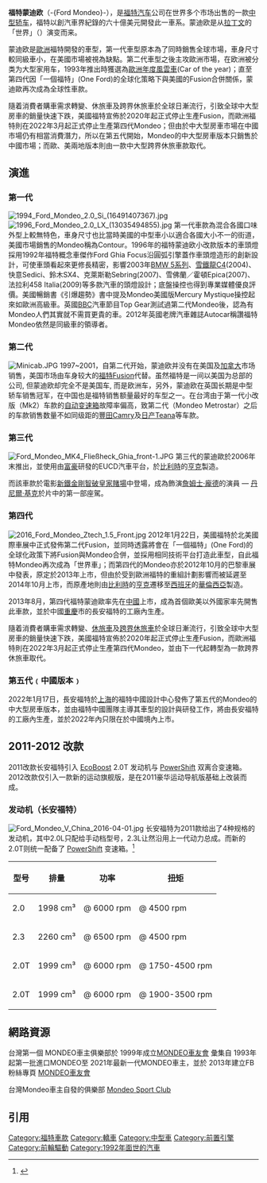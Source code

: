 {{multiple issues|
{{update|time=2016-11-27T15:23:23+00:00}}
{{Globalize|time=2017-05-17T01:38:31+00:00}}
{{refimprove|time=2017-05-17}}
}}
{{noteTA
|T=zh-hans:福特蒙迪欧;zh-hk:福特Mondeo;zh-tw:福特Mondeo;
|1=zh-hans:蒙迪欧;zh-hk:Mondeo;zh-tw:Mondeo;
}}
{{Infobox automobile
| name = 福特蒙迪欧
| image = File:Ford Mondeo registered March 2015 1999cc.jpg
| manufacturer = [[福特汽車公司|福特]]
| aka = 福特Contour（[[北美洲|北美洲]]）<br />福特Fusion（[[中南美洲|中南美洲]]）
| production = 1993年<ref name="Digman">{{cite book|title=Strategic management: cases|year=1997|publisher=DAME Publications|isbn=9780873936194|id={{ISBN|0873936191}}|url=https://books.google.com/books?id=wv1tInKKNTMC&q=ford+mondeo+production+1992&dq=ford+mondeo+production+1992&hl=en&ei=17S9TMT8J8jn4ga6-tyfAQ&sa=X&oi=book_result&ct=result&resnum=10&ved=0CGMQ6AEwCTgK|author=Lester A. Digman}}</ref>至今
| assembly = {{flag|Belgium}}[[亨克|亨克]] (1992–2013)<br />{{flag|Russia}}[[弗謝沃洛日斯克|弗謝沃洛日斯克]]（2009年至2022年3月）<br />{{flag|Spain}}[[阿爾穆薩費斯|阿爾穆薩費斯]] (2014年至2022年3月)
| class = [[中型車|中型車]]
| layout = 
| related = [[林肯大陆|林肯大陆]]<br>[[福特金牛座|福特金牛座]]（第七代）<br>{{le|林肯Zephyr|Lincoln Zephyr}}
| predecessor = [[福特Sierra|福特Sierra]]
}}

'''福特蒙迪欧'''（-{Ford Mondeo}-），是[[福特汽车|福特汽车]]公司在世界多个市场出售的一款[[中型轿车|中型轿车]]，福特以創汽車界紀錄的六十億美元開發此一車系。蒙迪欧是从[[拉丁文|拉丁文]]的「世界」（{{lang|la|mundus}}）演变而来。

蒙迪欧是[[歐洲|歐洲]]福特開發的車型，第一代車型原本為了同時銷售全球市場，車身尺寸較同級車小，在美國市場被視為缺點。第二代車型之後主攻歐洲市場，在欧洲被分类为大型家用车，1993年推出時獲選為[[歐洲年度風雲車|歐洲年度風雲車]](Car of the year)；直至第四代因「一個福特」(One Ford)的全球化策略下與美國的Fusion合併關係，蒙迪歐再次成為全球性車款。

隨着消費者購車需求轉變、休旅車及跨界休旅車於全球日漸流行，引致全球中大型房車的銷量快速下跌，美國福特宣佈於2020年起正式停止生產Fusion，而歐洲福特則在2022年3月起正式停止生產第四代Mondeo；但由於中大型房車市場在中國市場仍有相當消費潛力，所以在第五代開始，Mondeo的中大型房車版本只銷售於中國市場；而歐、美兩地版本則由一款中大型跨界休旅車款取代。

==演進==
===第一代===
[[File:1994_Ford_Mondeo_2.0_Si_(16491407367).jpg|thumb]]
[[File:1996_Ford_Mondeo_2.0_LX_(13035494855).jpg|thumb]]
第一代車款為混合各國口味外型上較無特色，車身尺寸也比當時美國的中型車小以適合各國大小不一的街道，美國市場銷售的Mondeo稱為Contour。1996年的福特蒙迪欧小改款版本的車頭燈採用1992年福特概念車傑作Ford Ghia Focus沿圓弧引擎蓋作車頭燈造形的創新設計，可使車頭看起來更修長精密，影響2003年[[BMW_5系列|BMW 5系列]]、[[雪鐵龍C4|雪鐵龍C4]](2004)、快意Sedici、鈴木SX4、克萊斯勒Sebring(2007)、雪佛蘭／霍頓Epica(2007)、法拉利458 Italia(2009)等多款汽車的頭燈設計；底盤操控也得到專業媒體優良評價。美國暢銷書《引爆趨勢》書中提及Mondeo美國版Mercury Mystique操控起來如歐洲高級車。英國[[BBC|BBC]]汽車節目Top Gear測試過第二代Mondeo後，認為有Mondeo人們其實就不需買更貴的車。2012年英國老牌汽車雜誌Autocar稱讚福特Mondeo依然是同級車的領導者。

===第二代===
[[File:Minicab.JPG|thumb]]
1997~2001，自第二代开始，蒙迪欧并没有在美国及[[加拿大|加拿大]]市场销售，美国市场由车身较大的[[福特Fusion|福特Fusion]]代替。虽然福特是一间以美国为总部的公司, 但蒙迪欧却完全不是美国车, 而是欧洲车，另外，蒙迪欧在英国长期是中型轿车销售冠军，在中国也是福特销售额量最好的车型之一。在台湾由于第一代小改版（Mk2）车款的[[自动变速箱|自动变速箱]]故障率偏高，致第二代（Mondeo Metrostar）之后的车款销售数量不如同级距的[[豐田|豐田Camry]]及[[日产天籁|日产Teana]]等车款。

===第三代===
[[File:Ford_Mondeo_MK4_Fließheck_Ghia_front-1.JPG|thumb]]
第三代的蒙迪歐於2006年末推出，並使用由[[富豪|富豪]]研發的EUCD汽車平台，於[[比利時|比利時]]的[[亨克|亨克]]製造。

而該車款於電影[[新鐵金剛智破皇家賭場|新鐵金剛智破皇家賭場]]中登場，成為飾演[[詹姆士·龐德|詹姆士·龐德]]的演員 — [[丹尼爾·基克|丹尼爾·基克]]於片中的第一部座駕。

===第四代===
[[File:2016_Ford_Mondeo_Ztech_1.5_Front.jpg|thumb]]
2012年1月22日，美國福特於北美國際車展中正式發佈第二代Fusion，並同時透露將會在「一個福特」(One Ford)的全球化政策下將Fusion與Mondeo合併，並採用相同技術平台打造此車型，自此福特Mondeo再次成為「世界車」；而第四代的Mondeo亦於2012年10月的巴黎車展中發表，原定於2013年上市，但由於受到歐洲福特的重組計劃影響而被延遲至2014年10月上市，而原產地則由[[比利時|比利時]]的[[亨克|亨克]]遷移至[[西班牙|西班牙]]的[[華倫西亞|華倫西亞]]製造。

2013年8月，第四代福特蒙迪歐率先在[[中國|中國]]上市，成為首個歐美以外國家率先開售此車款，並於中國[[重慶|重慶]]市的長安福特的工廠內生產。

隨着消費者購車需求轉變、[[休旅車|休旅車]]及[[跨界休旅車|跨界休旅車]]於全球日漸流行，引致全球中大型房車的銷量快速下跌，美國福特宣佈於2020年起正式停止生產Fusion，而歐洲福特則在2022年3月起正式停止生產第四代Mondeo，並由下一代起轉型為一款跨界休旅車取代。

===第五代﹙中國版本﹚===

2022年1月17日，長安福特於[[上海|上海]]的福特中國設計中心發佈了第五代的Mondeo的中大型房車版本，並由福特中國團隊主導其車型的設計與研發工作，將由長安福特的工廠內生產，並於2022年內只限在於中國境內上市。

==2011-2012 改款==
2011改款长安福特引入 [[EcoBoost|EcoBoost]] 2.0T 发动机与 [[PowerShift|PowerShift]] 双离合变速箱。
2012改款仅引入一款新的运动旗舰版，是在2011豪华运动导航版基础上改装而成。

===发动机（长安福特）===
[[File:Ford_Mondeo_V_China_2016-04-01.jpg|thumb]]
长安福特为2011款给出了4种规格的发动机，其中2.0L只配给手动档型号，2.3L让然沿用上一代动力总成。而新的2.0T则统一配备了 [[PowerShift|PowerShift]] 变速箱。<ref>{{cite web|title=蒙迪欧-致胜 颠峰动力|url=http://www.ford.com.cn/servlet/ContentServer?cid=1178852431157&pagename=FCN%2FDFYPage%2FFord-Default&c=DFYPage&site=FCN|publisher=ford.com.cn|access-date=2012-11-01|archive-date=2014-06-29|archive-url=https://web.archive.org/web/20140629005319/http://www.ford.com.cn/servlet/ContentServer?cid=1178852431157&pagename=FCN%2FDFYPage%2FFord-Default&c=DFYPage&site=FCN|dead-url=yes}}</ref>
{| class="wikitable" style="text-align:center; font-size:91%;"
|-
! 型号
! 排量
! 功率
! 扭矩
|-
! 2.0
| 1998 cm³ || {{convert|107|kW|PS hp|0|abbr=on}} @ 6000 rpm || {{convert|184|Nm|ft.lbf|0|abbr=on}} @ 4500 rpm
|-
! 2.3
| 2260 cm³ || {{convert|117.6|kW|PS hp|0|abbr=on}} @ 6500 rpm || {{convert|205|Nm|ft.lbf|0|abbr=on}} @ 4500 rpm
|-
! 2.0T
| 1999 cm³ || {{convert|149|kW|PS hp|0|abbr=on}} @ 6000 rpm || {{convert|300|Nm|ft.lbf|0|abbr=on}} @ 1750-4500 rpm
|-
! 2.0T
| 1999 cm³ || {{convert|176.5|kW|PS hp|0|abbr=on}} @ 6000 rpm || {{convert|340|Nm|ft.lbf|0|abbr=on}} @ 1900-3500 rpm
|}

==網路資源==
台灣第一個 MONDEO車主俱樂部於 1999年成立[http://www.mondeo-tw.org/ MONDEO車友會] {{Wayback|url=http://www.mondeo-tw.org/ |date=20210709184203 }}
彙集自 1993年起第一批進口MONDEO至 2021年最新一代MONDEO車主，並於 2013年建立FB粉絲專頁 [https://www.facebook.com/mondeoclub MONDEO車友會] {{Wayback|url=https://www.facebook.com/mondeoclub |date=20210415035113 }}

台灣Mondeo車主自發的俱樂部 [http://www.msc.club.tw/ Mondeo Sport Club] {{Wayback|url=http://www.msc.club.tw/ |date=20200708222539 }}

==引用==
{{Reflist|2}}

{{Commons category|Ford Mondeo}}

[[Category:福特車款|Category:福特車款]]
[[Category:轎車|Category:轎車]]
[[Category:中型車|Category:中型車]]
[[Category:前置引擎|Category:前置引擎]]
[[Category:前輪驅動|Category:前輪驅動]]
[[Category:1992年面世的汽車|Category:1992年面世的汽車]]